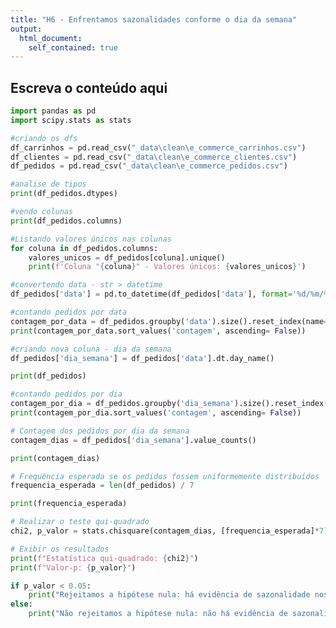 ```yaml
---
title: "H6 - Enfrentamos sazonalidades conforme o dia da semana"
output: 
  html_document:
    self_contained: true
---
```


## Escreva o conteúdo aqui

```python

import pandas as pd
import scipy.stats as stats

#criando os dfs
df_carrinhos = pd.read_csv("_data\clean\e_commerce_carrinhos.csv")
df_clientes = pd.read_csv("_data\clean\e_commerce_clientes.csv")
df_pedidos = pd.read_csv("_data\clean\e_commerce_pedidos.csv")

#analise de tipos
print(df_pedidos.dtypes)

#vendo colunas
print(df_pedidos.columns)

#Listando valores únicos nas colunas
for coluna in df_pedidos.columns:
    valores_unicos = df_pedidos[coluna].unique()
    print(f'Coluna "{coluna}" - Valores únicos: {valores_unicos}')

#convertendo data - str > datetime
df_pedidos['data'] = pd.to_datetime(df_pedidos['data'], format='%d/%m/%Y %H:%M:%S')

#contando pedidos por data
contagem_por_data = df_pedidos.groupby('data').size().reset_index(name='contagem')
print(contagem_por_data.sort_values('contagem', ascending= False))

#criando nova coluna - dia da semana
df_pedidos['dia_semana'] = df_pedidos['data'].dt.day_name()

print(df_pedidos)

#contando pedidos por dia
contagem_por_dia = df_pedidos.groupby('dia_semana').size().reset_index(name='contagem')
print(contagem_por_dia.sort_values('contagem', ascending= False))

# Contagem dos pedidos por dia da semana
contagem_dias = df_pedidos['dia_semana'].value_counts()

print(contagem_dias)

# Frequência esperada se os pedidos fossem uniformemente distribuídos
frequencia_esperada = len(df_pedidos) / 7

print(frequencia_esperada)

# Realizar o teste qui-quadrado
chi2, p_valor = stats.chisquare(contagem_dias, [frequencia_esperada]*7)

# Exibir os resultados
print(f"Estatística qui-quadrado: {chi2}")
print(f"Valor-p: {p_valor}")

if p_valor < 0.05:
    print("Rejeitamos a hipótese nula: há evidência de sazonalidade nos dias da semana.")
else:
    print("Não rejeitamos a hipótese nula: não há evidência de sazonalidade nos dias da semana.")

```
